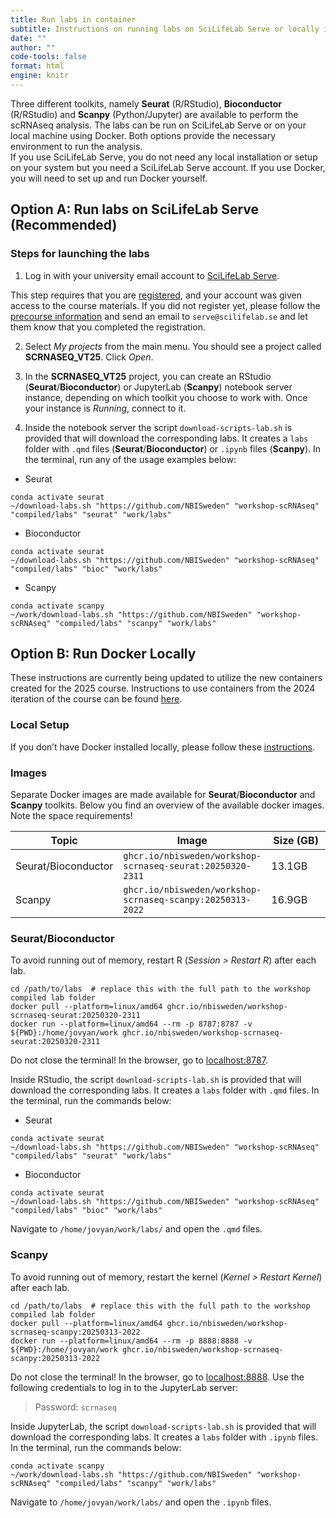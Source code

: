```yaml
---
title: Run labs in container
subtitle: Instructions on running labs on SciLifeLab Serve or locally in Docker
date: ""
author: ""
code-tools: false
format: html
engine: knitr
---
```


::: {.callout-note}
Three different toolkits, namely **Seurat** (R/RStudio), **Bioconductor** (R/RStudio) and **Scanpy** (Python/Jupyter) are available to perform the scRNAseq analysis. The labs can be run on SciLifeLab Serve or on your local machine using Docker. Both options provide the necessary environment to run the analysis.  
If you use SciLifeLab Serve, you do not need any local installation or setup on your system but you need a SciLifeLab Serve account. If you use Docker, you will need to set up and run Docker yourself.
:::


## **Option A:** Run labs on SciLifeLab Serve (Recommended)

### Steps for launching the labs 

1. Log in with your university email account to [SciLifeLab Serve](https://serve.scilifelab.se/accounts/login). 

:::{.callout-important}
This step requires that you are [registered](https://serve.scilifelab.se/signup), and your account was given access to the course materials. If you did not register yet, please follow the [precourse information](../home_precourse.qmd) and send an email to `serve@scilifelab.se` and let them know that you completed the registration.
:::

2. Select _My projects_ from the main menu. You should see a project called **SCRNASEQ_VT25**. Click _Open_.

3. In the **SCRNASEQ_VT25** project, you can create an RStudio (**Seurat**/**Bioconductor**) or JupyterLab (**Scanpy**) notebook server instance, depending on which toolkit you choose to work with. Once your instance is _Running_, connect to it.

4. Inside the notebook server the script `download-scripts-lab.sh` is provided that will download the corresponding labs. It creates a `labs` folder with `.qmd` files (**Seurat**/**Bioconductor**) or `.ipynb` files (**Scanpy**). In the terminal, run any of the usage examples below:
  - Seurat
  ```
  conda activate seurat
  ~/download-labs.sh "https://github.com/NBISweden" "workshop-scRNAseq" "compiled/labs" "seurat" "work/labs"
  ```
  - Bioconductor
  ```
  conda activate seurat
  ~/download-labs.sh "https://github.com/NBISweden" "workshop-scRNAseq" "compiled/labs" "bioc" "work/labs"
  ```
  - Scanpy
  ```
  conda activate scanpy
  ~/work/download-labs.sh "https://github.com/NBISweden" "workshop-scRNAseq" "compiled/labs" "scanpy" "work/labs"
  ```

## **Option B:** Run Docker Locally


:::{.callout-important}
These instructions are currently being updated to utilize the new containers created for the 2025 course. Instructions to use containers from the 2024 iteration of the course can be found [here](https://nbisweden.github.io/workshop-scrnaseq-2024/other/containers.html).
:::

### Local Setup

If you don't have Docker installed locally, please follow these [instructions](./docker.qmd).

### Images

Separate Docker images are made available for **Seurat**/**Bioconductor** and **Scanpy** toolkits. Below you find an overview of the available docker images. Note the space requirements!

|Topic|Image|Size (GB)|
|---|---|---|
| Seurat/Bioconductor | `ghcr.io/nbisweden/workshop-scrnaseq-seurat:20250320-2311` | 13.1GB |
| Scanpy | `ghcr.io/nbisweden/workshop-scrnaseq-scanpy:20250313-2022` | 16.9GB |

### Seurat/Bioconductor

::: {.callout-tip}
To avoid running out of memory, restart R (_Session > Restart R_) after each lab.
:::

```
cd /path/to/labs  # replace this with the full path to the workshop compiled lab folder
docker pull --platform=linux/amd64 ghcr.io/nbisweden/workshop-scrnaseq-seurat:20250320-2311
docker run --platform=linux/amd64 --rm -p 8787:8787 -v ${PWD}:/home/jovyan/work ghcr.io/nbisweden/workshop-scrnaseq-seurat:20250320-2311
```

Do not close the terminal! In the browser, go to [localhost:8787](localhost:8787).

Inside RStudio, the script `download-scripts-lab.sh` is provided that will download the corresponding labs. It creates a `labs` folder with `.qmd` files. In the terminal, run the commands below:

- Seurat
```
conda activate seurat
~/download-labs.sh "https://github.com/NBISweden" "workshop-scRNAseq" "compiled/labs" "seurat" "work/labs"
```
- Bioconductor
```
conda activate seurat
~/download-labs.sh "https://github.com/NBISweden" "workshop-scRNAseq" "compiled/labs" "bioc" "work/labs"
```

Navigate to `/home/jovyan/work/labs/` and open the `.qmd` files.

### Scanpy

::: {.callout-tip}
To avoid running out of memory, restart the kernel (_Kernel > Restart Kernel_) after each lab.
:::

```
cd /path/to/labs  # replace this with the full path to the workshop compiled lab folder
docker pull --platform=linux/amd64 ghcr.io/nbisweden/workshop-scrnaseq-scanpy:20250313-2022
docker run --platform=linux/amd64 --rm -p 8888:8888 -v ${PWD}:/home/jovyan/work ghcr.io/nbisweden/workshop-scrnaseq-scanpy:20250313-2022
```

Do not close the terminal! In the browser, go to [localhost:8888](localhost:8888/lab). Use the following credentials to log in to the JupyterLab server:  

> Password: `scrnaseq`

Inside JupyterLab, the script `download-scripts-lab.sh` is provided that will download the corresponding labs. It creates a `labs` folder with `.ipynb` files. In the terminal, run the commands below:

```
conda activate scanpy
~/work/download-labs.sh "https://github.com/NBISweden" "workshop-scRNAseq" "compiled/labs" "scanpy" "work/labs"
```

Navigate to `/home/jovyan/work/labs/` and open the `.ipynb` files.

